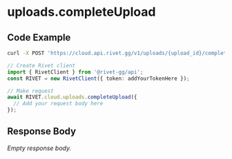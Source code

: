
# uploads.completeUpload

## Code Example

<CodeGroup title='Request' tag='POST' label='https://cloud.api.rivet.gg/v1/uploads/{upload_id}/complete'>

```bash {{ title: 'cURL' }}
curl -X POST 'https://cloud.api.rivet.gg/v1/uploads/{upload_id}/complete'
```

```ts
// Create Rivet client
import { RivetClient } from '@rivet-gg/api';
const RIVET = new RivetClient({ token: addYourTokenHere });

// Make request
await RIVET.cloud.uploads.completeUpload({
  // Add your request body here
});
```

</CodeGroup>


## Response Body

_Empty response body._
